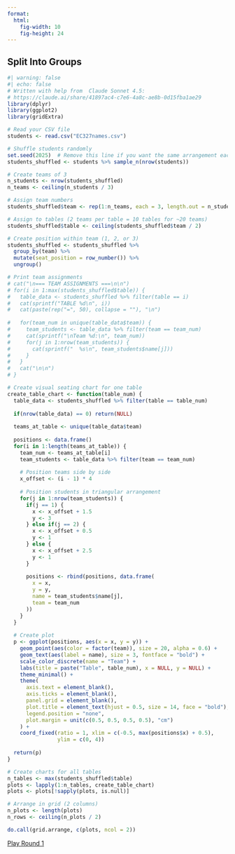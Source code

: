 ```yaml
---
format: 
  html:
    fig-width: 10
    fig-height: 24
---
```


## Split Into Groups

```r
#| warning: false
#| echo: false
# Written with help from  Claude Sonnet 4.5:
# https://claude.ai/share/41897ac4-c7e6-4a8c-ae8b-0d15fba1ae29
library(dplyr)
library(ggplot2)
library(gridExtra)

# Read your CSV file
students <- read.csv("EC327names.csv")

# Shuffle students randomly
set.seed(2025)  # Remove this line if you want the same arrangement each time
students_shuffled <- students %>% sample_n(nrow(students))

# Create teams of 3
n_students <- nrow(students_shuffled)
n_teams <- ceiling(n_students / 3)

# Assign team numbers
students_shuffled$team <- rep(1:n_teams, each = 3, length.out = n_students)

# Assign to tables (2 teams per table = 10 tables for ~20 teams)
students_shuffled$table <- ceiling(students_shuffled$team / 2)

# Create position within team (1, 2, or 3)
students_shuffled <- students_shuffled %>%
  group_by(team) %>%
  mutate(seat_position = row_number()) %>%
  ungroup()

# Print team assignments
# cat("\n=== TEAM ASSIGNMENTS ===\n\n")
# for(i in 1:max(students_shuffled$table)) {
#   table_data <- students_shuffled %>% filter(table == i)
#   cat(sprintf("TABLE %d\n", i))
#   cat(paste(rep("=", 50), collapse = ""), "\n")
  
#   for(team_num in unique(table_data$team)) {
#     team_students <- table_data %>% filter(team == team_num)
#     cat(sprintf("\nTeam %d:\n", team_num))
#     for(j in 1:nrow(team_students)) {
#       cat(sprintf("  %s\n", team_students$name[j]))
#     }
#   }
#   cat("\n\n")
# }

# Create visual seating chart for one table
create_table_chart <- function(table_num) {
  table_data <- students_shuffled %>% filter(table == table_num)
  
  if(nrow(table_data) == 0) return(NULL)
  
  teams_at_table <- unique(table_data$team)
  
  positions <- data.frame()
  for(i in 1:length(teams_at_table)) {
    team_num <- teams_at_table[i]
    team_students <- table_data %>% filter(team == team_num)
    
    # Position teams side by side
    x_offset <- (i - 1) * 4
    
    # Position students in triangular arrangement
    for(j in 1:nrow(team_students)) {
      if(j == 1) {
        x <- x_offset + 1.5
        y <- 3
      } else if(j == 2) {
        x <- x_offset + 0.5
        y <- 1
      } else {
        x <- x_offset + 2.5
        y <- 1
      }
      
      positions <- rbind(positions, data.frame(
        x = x,
        y = y,
        name = team_students$name[j],
        team = team_num
      ))
    }
  }
  
  # Create plot
  p <- ggplot(positions, aes(x = x, y = y)) +
    geom_point(aes(color = factor(team)), size = 20, alpha = 0.6) +
    geom_text(aes(label = name), size = 3, fontface = "bold") +
    scale_color_discrete(name = "Team") +
    labs(title = paste("Table", table_num), x = NULL, y = NULL) +
    theme_minimal() +
    theme(
      axis.text = element_blank(),
      axis.ticks = element_blank(),
      panel.grid = element_blank(),
      plot.title = element_text(hjust = 0.5, size = 14, face = "bold"),
      legend.position = "none",
      plot.margin = unit(c(0.5, 0.5, 0.5, 0.5), "cm")
    ) +
    coord_fixed(ratio = 1, xlim = c(-0.5, max(positions$x) + 0.5), 
                ylim = c(0, 4))
  
  return(p)
}

# Create charts for all tables
n_tables <- max(students_shuffled$table)
plots <- lapply(1:n_tables, create_table_chart)
plots <- plots[!sapply(plots, is.null)]

# Arrange in grid (2 columns)
n_plots <- length(plots)
n_rows <- ceiling(n_plots / 2)

do.call(grid.arrange, c(plots, ncol = 2))

```

[Play Round 1](round1.qmd){.btn .btn-outline-primary .btn role="button"}